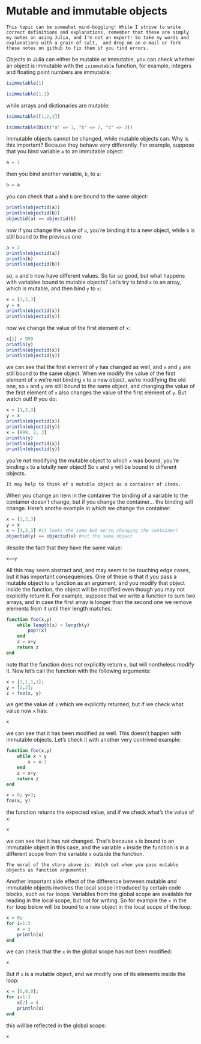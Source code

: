 # Mutable and immutable objects

```block2
This topic can be somewhat mind-boggling! While I strive to write correct definitions and explanations, remember that these are simply my notes on using Julia, and I'm not an expert! So take my words and explanations with a grain of salt, 	and drop me an e-mail or fork these notes on github to fix them if you find errors.
```
	

Objects in Julia can either be mutable or immutable, you can check whether
an object is immutable with the `isimmutable` function, for example, integers and
floating point numbers are immutable:

```julia
isimmutable(1)
```

```julia
isimmutable(1.1)
```

while arrays and dictionaries are mutable:

```julia
isimmutable([1,2,3])
```

```julia
isimmutable(Dict("a" => 1, "b" => 2, "c" => 3))
```

Immutable objects cannot be changed, while mutable objects can. Why is this important? Because they behave very differently. For example, suppose that you bind variable `a` to an immutable object:

```julia
a = 1
```

then you bind another variable, `b`, to `a`:

```julia
b = a
```

you can check that `a` and `b` are bound to the same object:

```julia
println(objectid(a))
println(objectid(b))
objectid(a) == objectid(b)
```

now if you change the value of `a`, you're binding it to a new object, while `b` is still bound to the previous one:

```julia
a = 2
println(objectid(a))
println(b)
println(objectid(b))

```

so, `a` and `b` now have different values. So far so good, but what happens with variables bound to mutable objects? Let's try to bind `x` to an array, which is mutable, and then bind `y` to `x`:

```julia
x = [1,2,3]
y = x
println(objectid(x))
println(objectid(y))
```

now we change the value of the first element of `x`:

```julia
x[1] = 999
println(y)
println(objectid(x))
println(objectid(y))

```

we can see that the first element of `y` has changed as well, and `x` and `y` are still bound to the same object. When we modify the value of the first element of `x` we're not binding `x` to a new object, we're modifying the old one, so `x` and `y` are still bound to the same object, and changing the value of the first element of `x` also changes the value of the first element of `y`. But watch out! If you do:

```julia
x = [1,2,3]
y = x
println(objectid(x))
println(objectid(y))
x = [999, 2, 3]
println(y)
println(objectid(x))
println(objectid(y))
```

you're not modifying the mutable object to which `x` was bound, you're binding `x` to a totally new object! So `x` and `y` will be bound to different objects.

```block2
It may help to think of a mutable object as a container of items.
``` 
	
When you change an item in the container the binding of a variable to the container doesn't change, but if you change the container... the binding will change. Here's anothe example in which we change the container:

```julia
x = [1,2,3]
y = x
x = [1,2,3] #it looks the same but we're changing the container!
objectid(y) == objectid(x) #not the same object
```

despite the fact that they have the same value:
```julia
x==y
```

All this may seem abstract and, and may seem to be touching edge cases, but it has important consequences. One of these is that if you pass a mutable object to a function as an argument, and you modify that object inside the function, the object will be modified even though you may not explicitly return it. For example, suppose that we write a function to sum two arrays, and in case the first array is longer than the second one we remove elements from it until their length matches:

```julia
function foo(x,y)
    while length(x) > length(y)
        pop!(x)
    end
    z = x+y
    return z
end    
```

note that the function does not explicitly return `x`, but will nontheless modify it. Now let's call the function with the following arguments:

```julia
x = [1,1,1,1];
y = [2,2];
z = foo(x, y)
```

we get the value of `z` which we explicitly returned, but if we check what value now `x` has:

```julia
x
```

we can see that it has been modified as well. This doesn't happen with immutable objects. Let's check it with another very contrived example:

```julia
function foo(x,y)
    while x > y
        x = x-1
    end
    z = x+y
    return z
end    
```

```julia
x = 8; y=3;
foo(x, y)
```

the function returns the expected value, and if we check what's the value of `x`:

```julia
x
```

we can see that it has not changed. That's because `x` is bound to an immutable object in this case, and the variable `x` inside the function is in a different scope from the variable `x` outside the function.

```block2
The moral of the story above is: Watch out when you pass mutable objects as function arguments!
```
	
Another important side effect of the difference between mutable and immutable objects involves the local scope introduced by certain code blocks, such as `for` loops. Variables from the global scope are available for reading in the local scope, but not for writing. So for example the `x` in the `for` loop below will be bound to a new object in the local scope of the loop:

```julia
x = 0;
for i=1:3
    x = i
    println(x)
end
```

we can check that the `x` in the global scope has not been modified:

```julia
x
```

But if `x` is a mutable object, and we modify one of its elements inside the loop:

```julia
x = [0,0,0];
for i=1:3
    x[2] = i
    println(x)
end
```

this will be reflected in the global scope:

```julia
x
```
